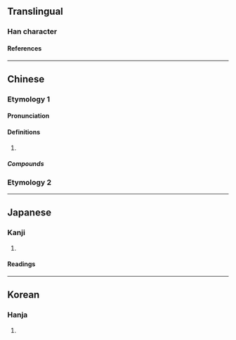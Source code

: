 {{character info}}
==Translingual==

===Han character===
{{Han char|rn=30|rad=口|as=04|sn=7|four=6200|canj=RNL|ids=⿰口引}}


====References====
{{Han ref|kx=0179.030|dkj=03364|dj=0396.140|hdz=10596.040|uh=5432}}

----

==Chinese==
{{zh-forms}}

===Etymology 1===

====Pronunciation====
{{zh-pron
|m=yǐn
|c=jan5
|cat=
}}

====Definitions====
{{zh-hanzi}}

# {{zh-used2|t}}

=====Compounds=====
{{zh-der|吲哚|吲唑}}

===Etymology 2===
{{zh-see|哂|v}}

----

==Japanese==

===Kanji===
{{ja-kanji|rs=口04}}

# {{rfdef|ja|sort=口04}}

====Readings====
{{ja-readings|goon=[[しん]] (shin)|kanon=[[しん]] (shin)|kun=[[ほほえむ]] (hohoemu), [[あざわらう]] (azawarau)}}

----

==Korean==

===Hanja===
{{ko-hanja|hangeul=신|rv=sin|mr=sin}}

# {{rfdef|ko|sort=口04}}